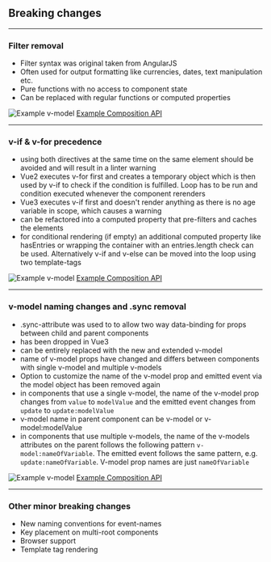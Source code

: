 <!-- section-title: Breaking changes -->
## Breaking changes

---
### Filter removal
<!-- block-start: grid -->
<!-- block-start: column -->
<!-- classes: grid.sm -->
- Filter syntax was original taken from AngularJS
- Often used for output formatting like currencies, dates, text manipulation etc.
- Pure functions with no access to component state
- Can be replaced with regular functions or computed properties

<!-- block-end -->
<!-- block-start: column -->
![Example v-model](../../code/examples/vue2-filter-1/screenshot.png)
[Example Composition API](http://127.0.0.1:8085/examples/vue2-filter-1/)

<!-- block-end -->
<!-- block-end -->

---
### v-if & v-for precedence
<!-- block-start: grid -->
<!-- block-start: column -->
<!-- classes: grid.sm -->
- using both directives at the same time on the same element should be avoided and will result in a linter warning
- Vue2 executes v-for first and creates a temporary object which is then used by v-if to check if the condition is fulfilled. Loop has to be run and condition executed whenever the component rerenders
- Vue3 executes v-if first and doesn't render anything as there is no age variable in scope, which causes a warning
- can be refactored into a computed property that pre-filters and caches the elements
- for conditional rendering (if empty) an additional computed property like hasEntries or wrapping the container with an entries.length check can be used. Alternatively v-if and v-else can be moved into the loop using two template-tags

<!-- block-end -->
<!-- block-start: column -->
![Example v-model](../../code/examples/vue2-v-for-v-if-1/screenshot.png)
[Example Composition API](http://127.0.0.1:8085/examples/vue2-v-for-v-if-1/)

<!-- block-end -->
<!-- block-end -->

---
### v-model naming changes and .sync removal
<!-- block-start: grid -->
<!-- block-start: column -->
<!-- classes: grid.sm -->
- .sync-attribute was used to to allow two way data-binding for props between child and parent components
- has been dropped in Vue3
- can be entirely replaced with the new and extended v-model
- name of v-model props have changed and differs between components with single v-model and multiple v-models
- Option to customize the name of the v-model prop and emitted event via the model object has been removed again
- in components that use a single v-model, the name of the v-model prop changes from `value` to `modelValue` and the emitted event changes from `update` to `update:modelValue`
- v-model name in parent component can be v-model or v-model:modelValue
- in components that use multiple v-models, the name of the v-models attributes on the parent follows the following pattern `v-model:nameOfVariable`. The emitted event follows the same pattern, e.g. `update:nameOfVariable`. V-model prop names are just `nameOfVariable`

<!-- block-end -->
<!-- block-start: column -->
![Example v-model](../../code/examples/v-model-2/screenshot.png)
[Example Composition API](http://127.0.0.1:8085/examples/v-model-2/)

<!-- block-end -->
<!-- block-end -->

---
### Other minor breaking changes
- New naming conventions for event-names
- Key placement on multi-root components
- Browser support
- Template tag rendering
